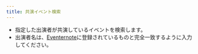 ```yaml
---
title: 共演イベント検索
---
```



- 指定した出演者が共演しているイベントを検索します。
- 出演者名は、[Eventernote](https://www.eventernote.com)に登録されているものと完全一致するように入力してください。

<div class="mt-6">
  <App client:load />
</div>
